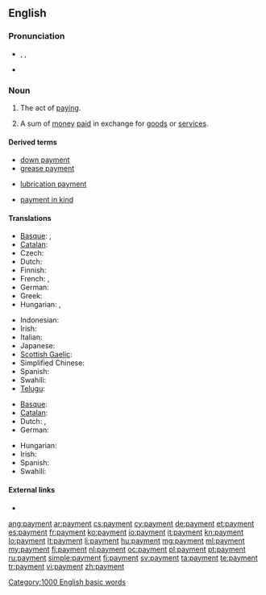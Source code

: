 ==English==

===Pronunciation===
* {{enPR|pāmĕnt}}, {{IPA|/ˈpeɪ̯mənt/}}, {{SAMPA|/"peI_^m@nt/}}
* {{audio|en-us-payment.ogg|Audio (US)}}

===Noun===
{{en-noun|s|-}}

# {{uncountable}} The act of [[pay]]ing.
# {{countable}} A sum of [[money]] [[pay|paid]] in exchange for [[goods]] or [[service]]s.

====Derived terms====
{{rel-top3|Terms derived from "payment"}}
* [[down payment]]
* [[grease payment]]
{{rel-mid3}}
* [[lubrication payment]]
{{rel-mid3}}
* [[payment in kind]]
{{rel-bottom}}

====Translations====
{{trans-top|the act of paying}}
* [[Basque]]: {{t|eu|ordainketa}}, {{t|eu|ordaintze}}
* [[Catalan]]: {{t|ca|pagament|m}}
* Czech: {{t-|cs|platba|f}}
* Dutch: {{t+|nl|betaling|f}}
* Finnish: {{t+|fi|maksu}}
* French: {{t+|fr|paiement|m}}, {{t+|fr|payement|m}}
* German: {{t+|de|Bezahlung|f}}
* Greek: {{t|el|πληρωμή|tr=pliromí|f}}
* Hungarian: {{t|hu|fizetés}}, {{t|hu|kifizetés}}
{{trans-mid}}
* Indonesian: {{t+|id|bayar|alt=pembayaran|xs=Indonesian}}
* Irish: {{t|ga|íocaíocht|f}}
* Italian: {{t+|it|pagamento|m}}
* Japanese: {{t|ja|支払い|tr=しはらい, shiharai}}
* [[Scottish Gaelic]]: {{t|gd|dìoladh|m}}
* Simplified Chinese: {{tø|zh-cn|付款}}
* Spanish: {{t-|es|pago}}
* Swahili: {{t+|sw|malipo|xs=Swahili}}
* [[Telugu]]: {{t|te|చెల్లింపు|tr=chelliMpu}}
{{trans-bottom}}

{{trans-top|a sum of money paid in exchange for goods or services}}
* [[Basque]]: {{t|eu|ordain}}
* [[Catalan]]: {{t|ca|pagament|m}}
* Dutch: {{t+|nl|uitbetaling|f}}, {{t|nl|betaling|f}}
* German: {{t+|de|Zahlung|f}}
{{trans-mid}}
* Hungarian: {{t|hu|fizetség}}
* Irish: {{t|ga|íocaíocht|f}}
* Spanish: {{t-|es|pago|m}}
* Swahili: {{t+|sw|malipo|xs=Swahili}}
{{trans-bottom}}

====External links====
* {{pedialite}}

[[Category:1000 English basic words]]

[[ang:payment]]
[[ar:payment]]
[[cs:payment]]
[[cy:payment]]
[[de:payment]]
[[et:payment]]
[[es:payment]]
[[fr:payment]]
[[ko:payment]]
[[io:payment]]
[[it:payment]]
[[kn:payment]]
[[lo:payment]]
[[lt:payment]]
[[li:payment]]
[[hu:payment]]
[[mg:payment]]
[[ml:payment]]
[[my:payment]]
[[fj:payment]]
[[nl:payment]]
[[oc:payment]]
[[pl:payment]]
[[pt:payment]]
[[ru:payment]]
[[simple:payment]]
[[fi:payment]]
[[sv:payment]]
[[ta:payment]]
[[te:payment]]
[[tr:payment]]
[[vi:payment]]
[[zh:payment]]